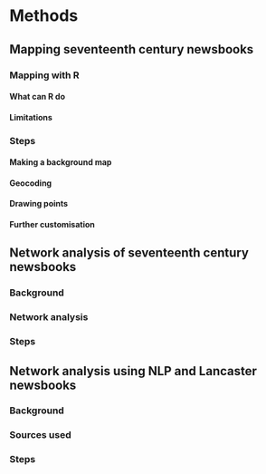 # Methods

## Mapping seventeenth century newsbooks

### Mapping with R

#### What can R do

#### Limitations

### Steps

#### Making a background map

#### Geocoding

#### Drawing points

#### Further customisation

## Network analysis of seventeenth century newsbooks

### Background
 
### Network analysis

### Steps

## Network analysis using NLP and Lancaster newsbooks

### Background

### Sources used

### Steps



